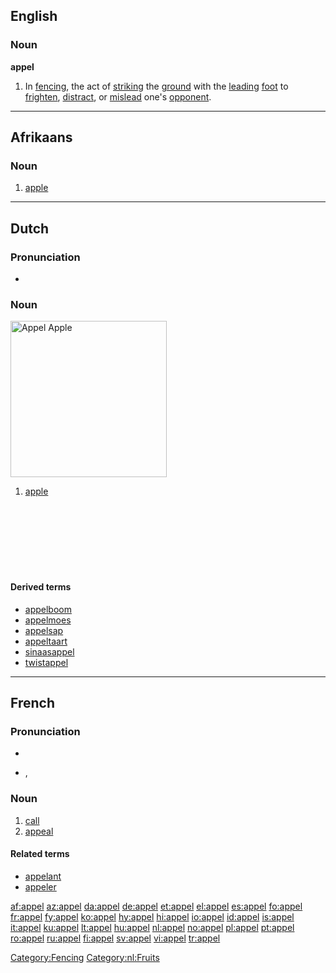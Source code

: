 ==English==

===Noun===
'''appel'''

# In [[fencing]], the act of [[strike|striking]] the [[ground]] with the [[lead]]ing [[foot]] to [[frighten]], [[distract]], or [[mislead]] one's [[opponent]].

[[Category:Fencing]]

----

==Afrikaans==

===Noun===
{{af-noun|appels}}

# [[apple]]

----

==Dutch==
{{wikipedia|lang=nl}}

===Pronunciation===
* {{audio|Nl-appel.ogg|audio}}

===Noun===
[[Image:Appel Zoete Ermgaard.jpg|thumb|250px|''Appel''<br>Apple]]
{{nl-noun|g=m|pl1=appels|pl2=appelen|dim=appeltje}}

# [[apple]]

<br>
<br>
<br>
<br>
<br>
<br>

====Derived terms====
{{top4}}
* [[appelboom]]
* [[appelmoes]]
* [[appelsap]]
* [[appeltaart]]
* [[sinaasappel]]
* [[twistappel]]
{{bottom}}

[[Category:nl:Fruits]]

----

==French==

===Pronunciation===
* {{audio|Fr-appel.ogg|audio}}
* {{IPA|/a.pɛl/|lang=fr}}, {{SAMPA|/a.pEl/}}

===Noun===
{{fr-noun|m}}

# [[call]]
# [[appeal]]

====Related terms====
* [[appelant]]
* [[appeler]]

[[af:appel]]
[[az:appel]]
[[da:appel]]
[[de:appel]]
[[et:appel]]
[[el:appel]]
[[es:appel]]
[[fo:appel]]
[[fr:appel]]
[[fy:appel]]
[[ko:appel]]
[[hy:appel]]
[[hi:appel]]
[[io:appel]]
[[id:appel]]
[[is:appel]]
[[it:appel]]
[[ku:appel]]
[[lt:appel]]
[[hu:appel]]
[[nl:appel]]
[[no:appel]]
[[pl:appel]]
[[pt:appel]]
[[ro:appel]]
[[ru:appel]]
[[fi:appel]]
[[sv:appel]]
[[vi:appel]]
[[tr:appel]]